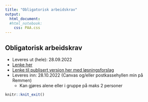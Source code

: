 ```yaml
---
title: "Obligatorisk arbeidskrav"
output:
  html_document:
  #html_notebook:
    css: PAA.css
---
```


## Obligatorisk arbeidskrav
- Leveres ut (hele): 28.09.2022 
- [Lenke her](https://github.com/joernih/SFB30820Finansteori/blob/main/inst/arbeidskrav/Finansteori%20(SFB30820)%2C%20H%C3%B8sten%202023.pdf)
- [Lenke til publisert versjon her med løsningsforslag](https://github.com/joernih/SFB30820Finansteori/blob/main/inst/arbeidskrav/Finansteori%20(SFB30820)%2C%20H%C3%B8sten%202023_losningsforslag.pdf)
- Leveres inn: 28.10.2022 (Canvas og/eller postkassehyllen min på Remmen)
  - Kan gjøres alene eller i gruppe på maks 2 personer

```r
knitr::knit_exit()
```



